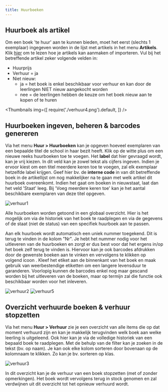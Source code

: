 ```yaml
---
title: Huurboeken
---
```


## Huurboek als artikel

Om een boek 'te huur' aan te kunnen bieden, moet het eerst (slechts 1 exemplaar) ingegeven worden in de lijst met artikels in het menu **Artikels**. Klik [hier](/boekenverkoop/artikels/#artikels-ingeven-in-toolbox) om te lezen hoe je artikels kan aanmaken of importeren. 
Vul bij het betreffende artikel zeker volgende velden in:
- Huurprijs
- Verhuur = ja
- Niet nieuw:
    - ja = het boek is enkel beschikbaar voor verhuur en kan door de leerlingen NIET nieuw aangekocht worden
    - nee = de leerlingen hebben de keuze om het boek nieuw aan te kopen of te huren

<Thumbnails img={[
    require('./verhuur4.png').default, 
]} />

## Huurboeken ingeven, beheren & barcodes genereren

Via het menu **Huur > Huurboeken** kan je opgeven hoeveel exemplaren van een bepaalde titel de school in haar bezit heeft. Klik op de witte plus om een nieuwe reeks huurboeken toe te voegen. Het **label** dat hier gevraagd wordt, kan je vrij kiezen. In dit veld kan je zowel tekst als cijfers ingeven. Indien je ervoor kiest om een titel meerdere keren toe te voegen, zal elk exemplaar hetzelfde label krijgen. Geef hier bv. de **interne code** in van dit betreffende boek in de artikellijst om nog makkelijker na te gaan met welk artikel dit huurboek overeenkomt. Indien het gaat om boeken in nieuwstaat, laat dan  het veld 'Staat' leeg. Bij 'Voeg meerdere keren toe' kan je het aantal beschikbare exemplaren van deze titel opgeven.  

![verhuur1](./verhuur1.png)

Alle huurboeken worden getoond in een globaal overzicht. Hier is het mogelijk om via <LegacyAction img="lijst.png"/> de historiek van het boek te raadplegen en via <LegacyAction img="edit.png"/> de gegevens of de staat (niet de status) van een specifiek huurboek aan te passen.

Aan elk huurboek wordt automatisch een uniek nummer toegekend. Dit is terug te vinden in de kolom "Nr". Je hebt het nummer nodig voor het uitleveren van de huurboeken en zorgt er dus best voor dat het ergens in/op het boek zelf terug te vinden is. Hiervoor kan je ook barcodes afdrukken door de gewenste boeken aan te vinken en vervolgens te klikken op volgend icoon <LegacyAction img="barcode.png" text="Barcodes"/>. Kleef het etiket aan de binnenkant van het boek en maak gebruik van weerbestendige etiketten om een langere levensduur te garanderen. Voorlopig kunnen de barcodes enkel nog maar gescand worden bij het uitleveren van de boeken, maar op termijn zal die functie ook beschikbaar worden voor het inleveren. 

![verhuur2](./verhuur2.png)
![verhuur5](./verhuur5.PNG)

## Overzicht verhuurde boeken & verhuur stopzetten
Via het menu **Huur > Verhuur** zie je een overzicht van alle items die op dat moment verhuurd zijn en kan je makkelijk terugvinden welk boek aan welke leerling is uitgeleend. Ook hier kan je via <LegacyAction img="lijst.png"/> de volledige historiek van een bepaald boek te raadplegen. Met de behulp van de filter kan je zoeken in de tekst (bv. op naam). Je kan ook elke kolom sorteren door bovenaan op de kolomnaam te klikken. Zo kan je bv. sorteren op klas. 

![verhuur3](./verhuur3.JPG)
 
 In dit overzicht kan je de verhuur van een boek stopzetten (met of zonder opmerkingen). Het boek wordt vervolgens terug in stock genomen en zal verdwijnen uit dit overzicht tot het opnieuw verhuurd wordt. 